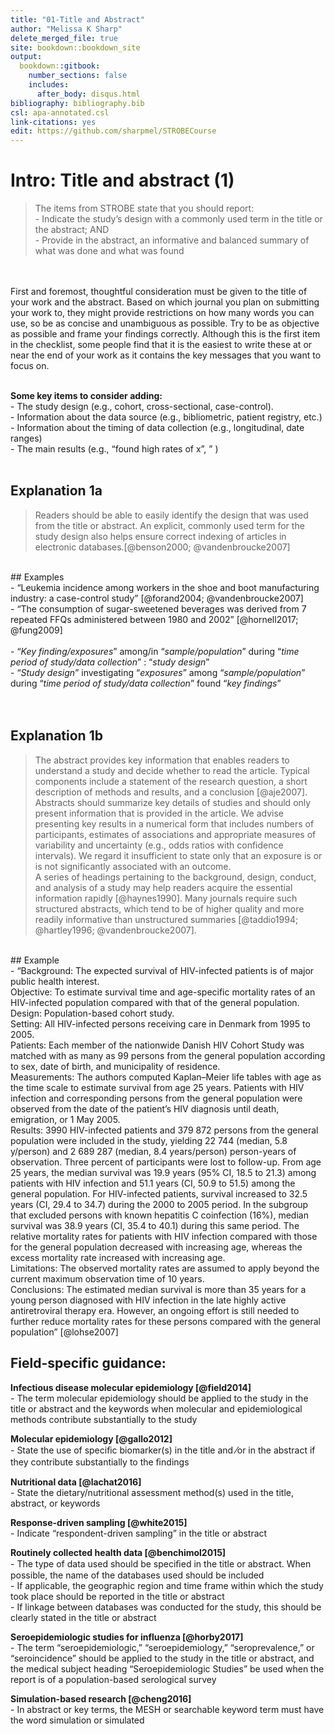 ---
title: "01-Title and Abstract"
author: "Melissa K Sharp"
delete_merged_file: true
site: bookdown::bookdown_site
output:
  bookdown::gitbook:
    number_sections: false 
    includes: 
      after_body: disqus.html
bibliography: bibliography.bib
csl: apa-annotated.csl
link-citations: yes
edit: https://github.com/sharpmel/STROBECourse
---

# Intro: Title and abstract (1)
> The items from STROBE state that you should report:    
- Indicate the study’s design with a commonly used term in the title or the abstract; AND   
- Provide in the abstract, an informative and balanced summary of what was done and what was found

</br></br>
First and foremost, thoughtful consideration must be given to the title of your work and the abstract. Based on which journal you plan on submitting your work to, they might provide restrictions on how many words you can use, so be as concise and unambiguous as possible. Try to be as objective as possible and frame your findings correctly. Although this is the first item in the checklist, some people find that it is the easiest to write these at or near the end of your work as it contains the key messages that you want to focus on.
</br></br>
  
**Some key items to consider adding:**  
- The study design (e.g., cohort, cross-sectional, case-control).   
- Information about the data source (e.g., bibliometric, patient registry, etc.)  
- Information about the timing of data collection (e.g., longitudinal, date ranges)  
- The main results (e.g., "found high rates of x", " ) </br></br>
  
## Explanation 1a  
> Readers should be able to easily identify the design that was used from the title or abstract. An explicit, commonly used term for the study design also helps ensure correct indexing of articles in electronic databases.[@benson2000; @vandenbroucke2007]

</br>
## Examples
</br>
- "Leukemia incidence among workers in the shoe and boot manufacturing industry: a case-control study" [@forand2004; @vandenbroucke2007]</br>
- “The consumption of sugar-sweetened beverages was derived from 7 repeated FFQs administered between 1980 and 2002” [@hornell2017; @fung2009]</br></br>
- "*Key finding/exposures*" among/in "*sample/population*" during "*time period of study/data collection*" : "*study design*"</br>
- "*Study design*" investigating "*exposures*" among "*sample/population*" during "*time period of study/data collection*" found "*key findings*"</br>
</br></br>

## Explanation 1b
> The abstract provides key information that enables readers to understand a study and decide whether to read the article. Typical components include a statement of the research question, a short description of methods and results, and a conclusion [@aje2007]. Abstracts should summarize key details of studies and should only present information that is provided in the article. We advise presenting key results in a numerical form that includes numbers of participants, estimates of associations and appropriate measures of variability and uncertainty (e.g., odds ratios with confidence intervals). We regard it insufficient to state only that an exposure is or is not significantly associated with an outcome.</br>
A series of headings pertaining to the background, design, conduct, and analysis of a study may help readers acquire the essential information rapidly [@haynes1990]. Many journals require such structured abstracts, which tend to be of higher quality and more readily informative than unstructured summaries [@taddio1994; @hartley1996; @vandenbroucke2007].

</br>
## Example
</br> 
- "Background: The expected survival of HIV-infected patients is of major public health interest.</br>
Objective: To estimate survival time and age-specific mortality rates of an HIV-infected population compared with that of the general population.
</br>
Design: Population-based cohort study.
</br>
Setting: All HIV-infected persons receiving care in Denmark from 1995 to 2005.</br>
Patients: Each member of the nationwide Danish HIV Cohort Study was matched with as many as 99 persons from the general population according to sex, date of birth, and municipality of residence.</br>
Measurements: The authors computed Kaplan–Meier life tables with age as the time scale to estimate survival from age 25 years. Patients with HIV infection and corresponding persons from the general population were observed from the date of the patient's HIV diagnosis until death, emigration, or 1 May 2005.
</br>
Results: 3990 HIV-infected patients and 379 872 persons from the general population were included in the study, yielding 22 744 (median, 5.8 y/person) and 2 689 287 (median, 8.4 years/person) person-years of observation. Three percent of participants were lost to follow-up. From age 25 years, the median survival was 19.9 years (95% CI, 18.5 to 21.3) among patients with HIV infection and 51.1 years (CI, 50.9 to 51.5) among the general population. For HIV-infected patients, survival increased to 32.5 years (CI, 29.4 to 34.7) during the 2000 to 2005 period. In the subgroup that excluded persons with known hepatitis C coinfection (16%), median survival was 38.9 years (CI, 35.4 to 40.1) during this same period. The relative mortality rates for patients with HIV infection compared with those for the general population decreased with increasing age, whereas the excess mortality rate increased with increasing age.
</br>
Limitations: The observed mortality rates are assumed to apply beyond the current maximum observation time of 10 years.
</br>
Conclusions: The estimated median survival is more than 35 years for a young person diagnosed with HIV infection in the late highly active antiretroviral therapy era. However, an ongoing effort is still needed to further reduce mortality rates for these persons compared with the general population” [@lohse2007]
</br>

<h2> Field-specific guidance:</h2>
**Infectious disease molecular epidemiology [@field2014]**   
-	The term molecular epidemiology should be applied to the study in the title or abstract and the keywords when molecular and epidemiological methods contribute substantially to the study
</br>  
  
**Molecular epidemiology [@gallo2012]**   
- State the use of speciﬁc biomarker(s) in the title and ⁄or in the abstract if they contribute substantially to the ﬁndings
</br>

**Nutritional data [@lachat2016]**  
-	State the dietary/nutritional assessment method(s) used in the title, abstract, or keywords
</br>

**Response-driven sampling [@white2015]**  
-	Indicate “respondent-driven sampling” in the title or abstract 
</br>

**Routinely collected health data [@benchimol2015]**  
-	The type of data used should be speciﬁed in the title or abstract. When possible, the name of the databases used should be included  
-	If applicable, the geographic region and time frame within which the study took place should be reported in the title or abstract  
-	If linkage between databases was conducted for the study, this should be clearly stated in the title or abstract 
</br>

**Seroepidemiologic studies for influenza [@horby2017]**  
- The term “seroepidemiologic,” “seroepidemiology,” “seroprevalence,” or “seroincidence” should be applied to the study in the title or abstract, and the medical subject heading “Seroepidemiologic Studies” be used when the report is of a population-based serological survey
</br>

**Simulation-based research [@cheng2016]**  
- In abstract or key terms, the MESH or searchable keyword term must have the word simulation or simulated